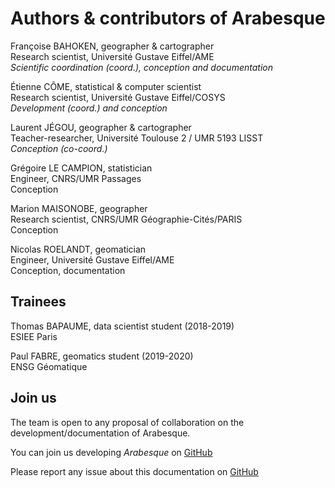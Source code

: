 # Authors & contributors of Arabesque {#authors}

Françoise BAHOKEN, geographer & cartographer </br> 
Research scientist, Université Gustave Eiffel/AME </br>
_Scientific coordination (coord.), conception and documentation_

Étienne CÔME, statistical & computer scientist</br>
Research scientist, Université Gustave Eiffel/COSYS</br>
_Development (coord.) and conception_

Laurent JÉGOU, geographer & cartographer </br>
Teacher-researcher, Université Toulouse 2 / UMR 5193 LISST</br>
_Conception (co-coord.)_

Grégoire LE CAMPION, statistician </br>
Engineer, CNRS/UMR Passages </br>
Conception

Marion MAISONOBE, geographer </br> 
Research scientist, CNRS/UMR Géographie-Cités/PARIS </br>
Conception

Nicolas ROELANDT, geomatician </br>
Engineer, Université Gustave Eiffel/AME </br>
Conception, documentation

## Trainees {-}

Thomas BAPAUME, data scientist student (2018-2019) </br> 
ESIEE Paris 

Paul FABRE, geomatics student (2019-2020) </br>
ENSG Géomatique 

## Join us {-}

The team is open to any proposal of collaboration on the development/documentation of Arabesque.

You can join us developing _Arabesque_ on [GitHub](https://github.com/gflowiz/arabesque-dev)

Please report any issue about this documentation on [GitHub](https://github.com/gflowiz/arabesque-doc)


